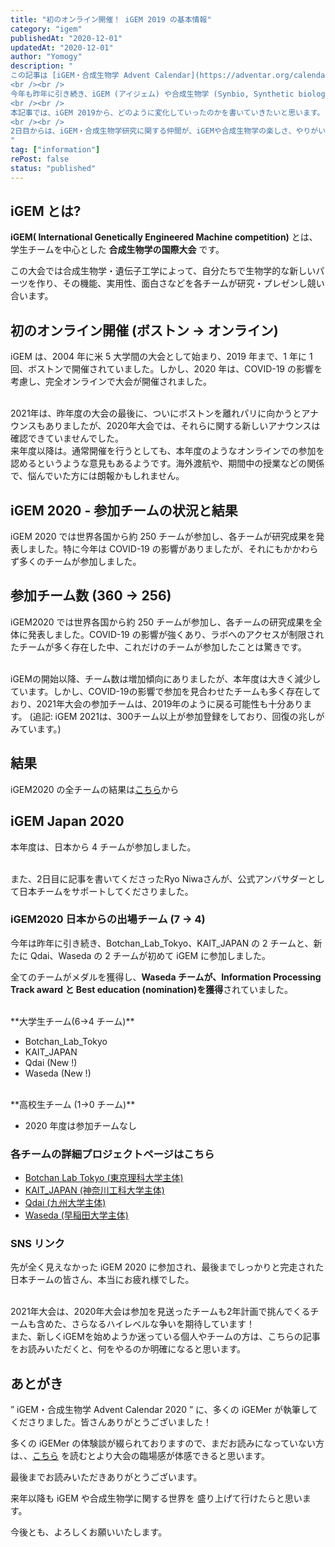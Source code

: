 ```yaml
---
title: "初のオンライン開催！ iGEM 2019 の基本情報"
category: "igem"
publishedAt: "2020-12-01"
updatedAt: "2020-12-01"
author: "Yomogy"
description: "
この記事は [iGEM・合成生物学 Advent Calendar](https://adventar.org/calendars/5333) 1日目の記事です。
<br /><br />
今年も昨年に引き続き、iGEM (アイジェム) や合成生物学 (Synbio, Synthetic biology)をもっと多くの人に興味を持ってもらいたいと思い、この ” iGEM・合成生物学 Advent Calendar 2020 ” を始めました。
<br /><br />
本記事では、iGEM 2019から、どのように変化していったのかを書いていきたいと思います。
<br /><br />
2日目からは、iGEM・合成生物学研究に関する仲間が、iGEMや合成生物学の楽しさ、やりがい、厳しさ(?)などを書いてくれました！　まだご覧になっていない方は、そちらも合わせてお楽しみください。
"
tag: ["information"]
rePost: false
status: "published"
---
```


## iGEM とは?

**iGEM( International Genetically Engineered Machine competition)** とは、学生チームを中心とした **合成生物学の国際大会** です。

<LinkCard url="https://igem.org/" size="large" />

この大会では合成生物学・遺伝子工学によって、自分たちで生物学的な新しいパーツを作り、その機能、実用性、面白さなどを各チームが研究・プレゼンし競い合います。

## 初のオンライン開催 (ボストン → オンライン)

iGEM は、2004 年に米 5 大学間の大会として始まり、2019 年まで、1 年に 1 回、ボストンで開催されていました。しかし、2020 年は、COVID-19 の影響を考慮し、完全オンラインで大会が開催されました。

<br />
2021年は、昨年度の大会の最後に、ついにボストンを離れパリに向かうとアナウンスもありましたが、2020年大会では、それらに関する新しいアナウンスは確認できていませんでした。
<br />
来年度以降は。通常開催を行うとしても、本年度のようなオンラインでの参加を認めるというような意見もあるようです。海外渡航や、期間中の授業などの関係で、悩んでいた方には朗報かもしれません。
<br />

## iGEM 2020 - 参加チームの状況と結果

iGEM 2020 では世界各国から約 250 チームが参加し、各チームが研究成果を発表しました。特に今年は COVID-19 の影響がありましたが、それにもかかわらず多くのチームが参加しました。

## 参加チーム数 (360 → 256)

iGEM2020 では世界各国から約 250 チームが参加し、各チームの研究成果を全体に発表しました。COVID-19 の影響が強くあり、ラボへのアクセスが制限されたチームが多く存在した中、これだけのチームが参加したことは驚きです。

<br />
iGEMの開始以降、チーム数は増加傾向にありましたが、本年度は大きく減少しています。しかし、COVID-19の影響で参加を見合わせたチームも多く存在しており、2021年大会の参加チームは、2019年のように戻る可能性も十分あります。
(追記: iGEM 2021は、300チーム以上が参加登録をしており、回復の兆しがみています。)

## 結果

iGEM2020 の全チームの結果は[こちら](https://2020.igem.org/Competition/Results)から

<LinkCard url="https://2020.igem.org/Competition/Results" size="small" />

## iGEM Japan 2020

本年度は、日本から 4 チームが参加しました。

<br />
また、2日目に記事を書いてくださったRyo Niwaさんが、公式アンバサダーとして日本チームをサポートしてくださりました。

### iGEM2020 日本からの出場チーム (7 → 4)

今年は昨年に引き続き、Botchan_Lab_Tokyo、KAIT_JAPAN の 2 チームと、新たに Qdai、Waseda の 2 チームが初めて iGEM に参加しました。

全てのチームがメダルを獲得し、**Waseda チームが、Information Processing Track award と Best education (nomination)を獲得**されていました。

<br />
**大学生チーム(6→4 チーム)**

- Botchan_Lab_Tokyo
- KAIT_JAPAN
- Qdai (New !)
- Waseda (New !)

<br />
**高校生チーム (1→0 チーム)**

- 2020 年度は参加チームなし

### 各チームの詳細プロジェクトページはこちら

- [Botchan Lab Tokyo (東京理科大学主体)](https://2020.igem.org/Team:Botchan_Lab_Tokyo)
- [KAIT_JAPAN (神奈川工科大学主体)](https://2020.igem.org/Team:KAIT_Japan)
- [Qdai (九州大学主体)](https://2020.igem.org/Team:Qdai)
- [Waseda (早稲田大学主体)](https://2020.igem.org/Team:Waseda)

### SNS リンク

<SNSCard url="https://x.com/BotchanLab/status/1330543904496766979" />
<SNSCard url="https://x.com/KAIT_JAPAN/status/1343011356715323398" />
<SNSCard url="https://x.com/igemqdai/status/1330541268703776774" />
<SNSCard url="https://x.com/Wasedaigem/status/1330564899676667905" />

先が全く見えなかった iGEM 2020 に参加され、最後までしっかりと完走された日本チームの皆さん、本当にお疲れ様でした。

<br />
2021年大会は、2020年大会は参加を見送ったチームも2年計画で挑んでくるチームも含めた、さらなるハイレベルな争いを期待しています！
<br />
また、新しくiGEMを始めようか迷っている個人やチームの方は、こちらの記事をお読みいただくと、何をやるのか明確になると思います。

<LinkCard url="https://yomogy.com/igem/how_to_start_igem/" size="small" />

## あとがき

” iGEM・合成生物学 Advent Calendar 2020 ” に、多くの iGEMer が執筆してくださりました。皆さんありがとうございました！

多くの iGEMer の体験談が綴られておりますので、まだお読みになっていない方は、、[こちら](https://adventar.org/calendars/533) を読むとより大会の臨場感が体感できると思います。

<LinkCard url="https://adventar.org/calendars/5333" size="small" />

最後までお読みいただきありがとうございます。

来年以降も iGEM や合成生物学に関する世界を 盛り上げて行けたらと思います。

今後とも、よろしくお願いいたします。

